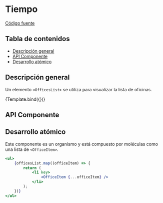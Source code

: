 
<Meta title="Organisms/OfficesList" component={OfficesList} />


# Tiempo

[Código fuente](https://github.com/SGDavid2719/DesignSystem/tree/master/src/stories/organisms/officesList)

## Tabla de contenidos

-   [Descripción general](#descripción-general)
-   [API Componente](#api-componente)
-   [Desarrollo atómico](#desarrollo-atómico)

## Descripción general

Un elemento `<OfficesList>` se utiliza para visualizar la lista de oficinas.

<Canvas>
    <Story
        name="Default"
        args={{
            officesList: [
                {
                    name: "DOIP Campus",
                    location:
                        "Ctra. de Valldemossa, km 7.5 (Edificio Instalaciones Deportivas, Campus UIB). 07122 Palma, Illes Balears (España)",
                    phoneNumber: "(+34) 971259697",
                    email: "doip@fueib.org",
                    schedules: ["Lu-Ju: 08:00-15:30", "Vi: 08:00-15:00"],
                },
                {
                    name: "DOIP Menorca",
                    location:
                        "Calle de Santa Rita 11 (Sede universitaria de Menorca) . 07730 Alaior, Illes Balears (España)",
                    phoneNumber: "(+34) 661280318",
                    email: "josep.capo@fueib.org",
                    schedules: [
                        "Lu-Ma: 08:00-15:30",
                        "Mi: 09:00-16:30",
                        "Ju-Vi: 09:00-15:30",
                    ],
                },
                {
                    name: "DOIP Pitiüses",
                    location:
                        "Calle Calvari,1 (Antiguo Edificio de la Comandancia). 07800 Ibiza, Illes Balears (España)",
                    phoneNumber: "(+34) 661281650",
                    email: "carla.blancafort@fueib.org",
                    schedules: ["Lu: 09:00-16:30", "Ma-Vi: 08:00-15:30"],
                },
                {
                    name: "DOIP Palma",
                    location:
                        "Calle Miquel de Sants i Oliver, 2 (Edificio Sa Riera). 07012 Palma, Illes Balears (España)",
                    phoneNumber: "(+34) 971173302",
                    email: "orientacio@fueib.org",
                    schedules: [
                        "Lu-Mi: 08:00-15:30",
                        "Ju: 08:00-17:00",
                        "Vi: 08:00-15:00",
                    ],
                },
            ],
        }}
    >
        {Template.bind({})}
    </Story>
</Canvas>

## API Componente

<Props of={OfficesList} />

## Desarrollo atómico

Este componente es un organismo y está compuesto por moléculas como una lista de `<OfficeItem>`.

```jsx
<ul>
    {officesList.map((officeItem) => {
        return (
            <li key>
                <OfficeItem {...officeItem} />
            </li>
        );
    })}
</ul>
```
